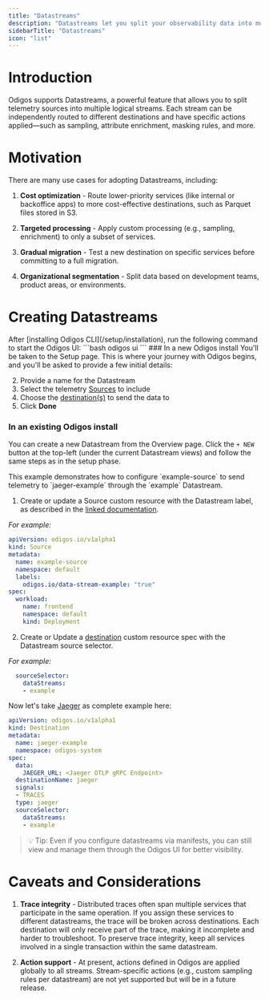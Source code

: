 ```yaml
---
title: "Datastreams"
description: "Datastreams let you split your observability data into multiple, independent pipelines - each routed to its own destination and optionally enhanced with custom actions like sampling, enrichment, or masking."
sidebarTitle: "Datastreams"
icon: "list"
---
```



<BetaWarning />

# Introduction
Odigos supports Datastreams, a powerful feature that allows you to split telemetry sources into multiple logical streams. Each stream can be independently routed to different destinations and have specific actions applied—such as sampling, attribute enrichment, masking rules, and more.

# Motivation
There are many use cases for adopting Datastreams, including:

1. **Cost optimization** - Route lower-priority services (like internal or backoffice apps) to more cost-effective destinations, such as Parquet files stored in S3.

2. **Targeted processing** - Apply custom processing (e.g., sampling, enrichment) to only a subset of services.

3. **Gradual migration** - Test a new destination on specific services before committing to a full migration.

4. **Organizational segmentation** - Split data based on development teams, product areas, or environments.

# Creating Datastreams

<Tabs>

<Tab title="UI">
After [installing Odigos CLI](/setup/installation), run the following command to start the Odigos UI:
```bash
odigos ui
```
### In a new Odigos install
You'll be taken to the Setup page. This is where your journey with Odigos begins, and you'll be asked to provide a few initial details:

2. Provide a name for the Datastream
3. Select the telemetry [Sources](/pipeline/sources/introduction) to include
4. Choose the [destination(s)](/backends-overview) to send the data to
5. Click **Done**

### In an existing Odigos install
You can create a new Datastream from the Overview page. Click the `+ NEW` button at the top-left (under the current Datastream views) and follow the same steps as in the setup phase.
</Tab>

<Tab title="Kubernetes Manifests">
This example demonstrates how to configure `example-source` to send telemetry to `jaeger-example` through the `example` Datastream.

1. Create or update a Source custom resource with the Datastream label, as described in the [linked documentation](/pipeline/sources/create#workload-source).

*For example:*
```yaml
apiVersion: odigos.io/v1alpha1
kind: Source
metadata:
  name: example-source
  namespace: default
  labels:
    odigos.io/data-stream-example: "true"
spec:
  workload:
    name: frontend
    namespace: default
    kind: Deployment
```
2. Create or Update a [destination](/backends-overview) custom resource spec with the Datastream source selector.


*For example:*
```yaml
  sourceSelector:
    dataStreams:
    - example
```

Now let's take [Jaeger](/backends/jaeger) as complete example here:

```yaml
apiVersion: odigos.io/v1alpha1
kind: Destination
metadata:
  name: jaeger-example
  namespace: odigos-system
spec:
  data:
    JAEGER_URL: <Jaeger OTLP gRPC Endpoint>
  destinationName: jaeger
  signals:
  - TRACES
  type: jaeger
  sourceSelector:
    dataStreams:
    - example
```

> 💡 Tip: Even if you configure datastreams via manifests, you can still view and manage them through the Odigos UI for better visibility.

</Tab>
</Tabs>

# Caveats and Considerations
1. **Trace integrity** - Distributed traces often span multiple services that participate in the same operation. If you assign these services to different datastreams, the trace will be broken across destinations. Each destination will only receive part of the trace, making it incomplete and harder to troubleshoot. To preserve trace integrity, keep all services involved in a single transaction within the same datastream.

2. **Action support** - At present, actions defined in Odigos are applied globally to all streams. Stream-specific actions (e.g., custom sampling rules per datastream) are not yet supported but will be in a future release.
